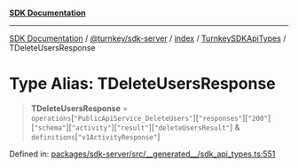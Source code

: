 [**SDK Documentation**](../../../../../../README.mdx)

***

[SDK Documentation](../../../../../../packages.mdx) / [@turnkey/sdk-server](../../../../README.mdx) / [index](../../../README.mdx) / [TurnkeySDKApiTypes](../README.mdx) / TDeleteUsersResponse

# Type Alias: TDeleteUsersResponse

> **TDeleteUsersResponse** = `operations`\[`"PublicApiService_DeleteUsers"`\]\[`"responses"`\]\[`"200"`\]\[`"schema"`\]\[`"activity"`\]\[`"result"`\]\[`"deleteUsersResult"`\] & `definitions`\[`"v1ActivityResponse"`\]

Defined in: [packages/sdk-server/src/\_\_generated\_\_/sdk\_api\_types.ts:551](https://github.com/tkhq/sdk/blob/fd49bfe86475c8603b3eb385aa101efa36fa32fc/packages/sdk-server/src/__generated__/sdk_api_types.ts#L551)
